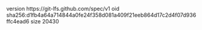 version https://git-lfs.github.com/spec/v1
oid sha256:d1fb4a64a714844a0fe24f358d081a409f21eeb864d17c2d4f07d936ffc4ead6
size 20430
